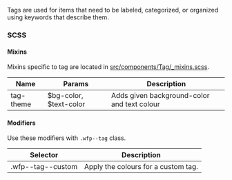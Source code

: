 Tags are used for items that need to be labeled, categorized, or organized using keywords that describe them.

<!--
### Usage with react
```js
import { Tag } from '@un/react';
```

```js
<Tag className="some-class" type="wfp">
  This is a tag
</Tag>
```
-->

### SCSS

#### Mixins

Mixins specific to tag are located in [src/components/Tag/\_mixins.scss]().

| Name      | Params                 | Description                                 |
| --------- | ---------------------- | ------------------------------------------- |
| tag-theme | $bg-color, $text-color | Adds given background-color and text colour |

#### Modifiers

Use these modifiers with `.wfp--tag` class.

| Selector          | Description                         |
| ----------------- | ----------------------------------- |
| .wfp--tag--custom | Apply the colours for a custom tag. |
